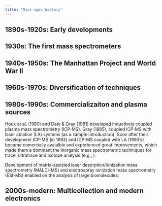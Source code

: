 ```yaml
---
title: "Mass spec history"
---
```


## 1890s-1920s: Early developments

<!-- Cathode rays, JJ Thomson, F Aston, AJ Dempster W Bleakney, 1906 Nobel Prize -->

## 1930s: The first mass spectrometers

<!-- A Nier, E Johnson,  -->
<!-- https://pubs.acs.org/doi/10.1021/ac8013065 -->

## 1940s-1950s: The Manhattan Project and World War II

<!-- H Urey, W Paul, Calutrons, growth of isotope geochemistry, first TOF in late 40s -->

## 1960s-1970s: Diversification of techniques

<!-- SIMS, glow discharge, Viking mass spectrometers, AMS, commercial TOF, commercial QMS -->

## 1980s-1990s: Commercializaiton and plasma sources

<!-- Early ICP, very first laser ablation in 1980s -->

Houk et al. (1980) and Date & Gray (1981) developed inductively coupled plasma mass spectrometry (ICP-MS). Gray (1985), coupled ICP-MS with laser ablation (LA) systems (as a sample introduction). Soon after their development ICP-MS (in 1983) and ICP-MS coupled with LA (1990's) became comercially avaialble and experienced great improvements, which made them a dominant the inorganic mass spectrometric techniques for trace, ultratrace and isotope analysis (e.g., ).

<!-- REffs-> Gray, A. L., Analyst, 110, 551 (1985); Date, A. R. and Gray, A. L., Analyst, 106, 1225 (1981); Houk, R. S., Fassel, V. A., Flesch, G. D., Svec, H. J., Gray, A. L. and Taylor, C. E., Anal. Chem., 52, 2283 (1980). -->


<!-- Development in Fourier transform ion cyclotron resonance mass spectrometry? --- Wanczek, K. P., & Kanawati, B. (2019). Historical developments in Fourier transform ion cyclotron resonance mass spectrometry. Fundamentals and Applications of Fourier Transform Mass Spectrometry, 3-33. -->

Development of matrix-assisted laser desorption/ionization mass spectrometry (MALDI-MS) and electrospray ionization mass spectrometry (ESI-MS) enabled on the analysis
of large biomolecules:




<!-- https://www.isotopx.com/whats-the-story-behind-isotopx -->
<!-- https://www.asms.org/docs/default-source/history-posters/vendor_tfs-history-asms-poster_mss_jeps_48-for-jane.pdf?sfvrsn=313576c3_0 -->
<!-- Laser ablation's explosive growth in 90s, Galileo MS -->

## 2000s-modern: Multicollection and modern electronics

<!-- Multicollector dominance, Mars rover -->